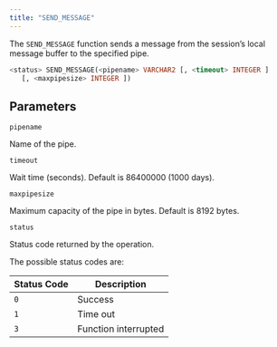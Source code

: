 ```yaml
---
title: "SEND_MESSAGE"
---
```


The `SEND_MESSAGE` function sends a message from the session’s local message buffer to the specified pipe.

```sql
<status> SEND_MESSAGE(<pipename> VARCHAR2 [, <timeout> INTEGER ]
   [, <maxpipesize> INTEGER ])
```

## Parameters

`pipename`

 Name of the pipe.

`timeout`

 Wait time (seconds). Default is 86400000 (1000 days).

`maxpipesize`

 Maximum capacity of the pipe in bytes. Default is 8192 bytes.

`status`

 Status code returned by the operation.

 The possible status codes are:

| Status Code | Description          |
| ----------- | -------------------- |
| `0`         | Success              |
| `1`         | Time out             |
| `3`         | Function interrupted |
